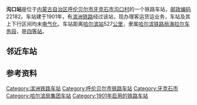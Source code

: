 {{noteTA
|1=zh-cn:始发车次; zh-hk:列車班次;
|2=zh-cn:车次; zh-hk:班次;
}}
{{Infobox China railway station
|车站名称 = 沟口站
|图片 = 
|图片介绍 = 
|其他名称 = 
|车站拼音 = Goukou
|英文名称 = Goukou Railway Station
|车站代码 = 57653<ref>{{cite book|title=中华人民共和国铁路车站代码（GB/T 10302-2010）|publisher=中国标准出版社|year=2010|isbn=155066140495|ignore-isbn-error=true|pages=12}}</ref>
|电报码 = GKX
|拼音码 = GKO
|车站地址 = [[内蒙古自治区|内蒙古自治区]][[呼伦贝尔市|呼伦贝尔市]][[牙克石市|牙克石市]]
|归属 = [[哈尔滨铁路局|哈尔滨铁路局]][[海拉尔车务段|海拉尔车务段]]
|线路 = [[滨洲铁路|滨洲铁路]]
|车站等级 = [[四等站_(中铁)|四等站]]
}}
'''沟口站'''是位于[[内蒙古自治区|内蒙古自治区]][[呼伦贝尔市|呼伦贝尔市]][[牙克石市|牙克石市]][[沟口村|沟口村]]的一个铁路车站，[[邮政编码|邮政编码]]22182。车站建于1901年，有[[滨洲铁路|滨洲铁路]]经过该站，现办理客运货运业务，车站及其上下行区间均未[[电气化|电气化]]。车站距离[[哈尔滨站|哈尔滨站]]527[[公里|公里]]，隶属[[哈尔滨铁路局|哈尔滨铁路局]][[海拉尔车务段|海拉尔车务段]]，是[[四等站_(中铁)|四等站]]。

==邻近车站==
{{Start rail box|[[File:China_Railways.svg|16px]] [[中国铁路|中国铁路]]}}
{{s-inop|[[旗山站|旗山站]]|{{站|哈尔滨}}方向}}
{{s-line|[[滨洲铁路|滨洲铁路]]<br />沟口站}}
{{s-inop|[[吉祥峰站|吉祥峰站]]|{{站|满洲里}}方向}}
{{end box}}

== 参考资料 ==
{{reflist}}

{{滨洲铁路}}
{{铁路车站小作品}}
{{内蒙古小作品}}

[[Category:滨洲铁路车站|Category:滨洲铁路车站]]
[[Category:呼伦贝尔市铁路车站|Category:呼伦贝尔市铁路车站]]
[[Category:牙克石市|Category:牙克石市]]
[[Category:哈尔滨局集团车站|Category:哈尔滨局集团车站]]
[[Category:1901年启用的铁路车站|Category:1901年启用的铁路车站]]